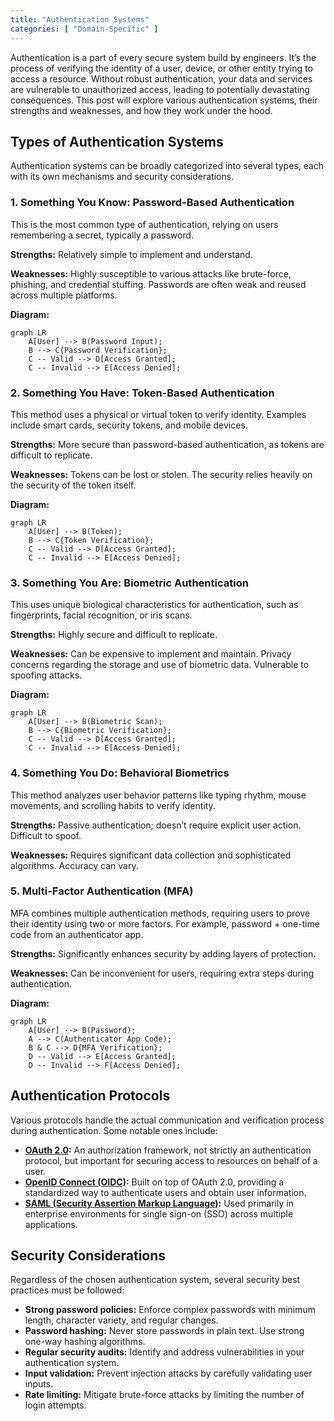 ```yaml
---
title: "Authentication Systems"
categories: [ "Domain-Specific" ]
---
```


Authentication is a part of every secure system build by engineers. It's the process of verifying the identity of a user, device, or other entity trying to access a resource. Without robust authentication, your data and services are vulnerable to unauthorized access, leading to potentially devastating consequences. This post will explore various authentication systems, their strengths and weaknesses, and how they work under the hood.

## Types of Authentication Systems

Authentication systems can be broadly categorized into several types, each with its own mechanisms and security considerations.

### 1. Something You Know: Password-Based Authentication

This is the most common type of authentication, relying on users remembering a secret, typically a password.

**Strengths:** Relatively simple to implement and understand.

**Weaknesses:** Highly susceptible to various attacks like brute-force, phishing, and credential stuffing. Passwords are often weak and reused across multiple platforms.

**Diagram:**

```mermaid
graph LR
    A[User] --> B(Password Input);
    B --> C{Password Verification};
    C -- Valid --> D[Access Granted];
    C -- Invalid --> E[Access Denied];
```

### 2. Something You Have: Token-Based Authentication

This method uses a physical or virtual token to verify identity. Examples include smart cards, security tokens, and mobile devices.

**Strengths:** More secure than password-based authentication, as tokens are difficult to replicate.

**Weaknesses:** Tokens can be lost or stolen. The security relies heavily on the security of the token itself.

**Diagram:**

```mermaid
graph LR
    A[User] --> B(Token);
    B --> C{Token Verification};
    C -- Valid --> D[Access Granted];
    C -- Invalid --> E[Access Denied];
```

### 3. Something You Are: Biometric Authentication

This uses unique biological characteristics for authentication, such as fingerprints, facial recognition, or iris scans.

**Strengths:** Highly secure and difficult to replicate.

**Weaknesses:** Can be expensive to implement and maintain. Privacy concerns regarding the storage and use of biometric data. Vulnerable to spoofing attacks.

**Diagram:**

```mermaid
graph LR
    A[User] --> B(Biometric Scan);
    B --> C{Biometric Verification};
    C -- Valid --> D[Access Granted];
    C -- Invalid --> E[Access Denied];
```

### 4. Something You Do: Behavioral Biometrics

This method analyzes user behavior patterns like typing rhythm, mouse movements, and scrolling habits to verify identity.

**Strengths:** Passive authentication; doesn't require explicit user action. Difficult to spoof.

**Weaknesses:** Requires significant data collection and sophisticated algorithms. Accuracy can vary.

### 5. Multi-Factor Authentication (MFA)

MFA combines multiple authentication methods, requiring users to prove their identity using two or more factors. For example, password + one-time code from an authenticator app.

**Strengths:** Significantly enhances security by adding layers of protection.

**Weaknesses:** Can be inconvenient for users, requiring extra steps during authentication.

**Diagram:**

```mermaid
graph LR
    A[User] --> B(Password);
    A --> C(Authenticator App Code);
    B & C --> D{MFA Verification};
    D -- Valid --> E[Access Granted];
    D -- Invalid --> F[Access Denied];
```

## Authentication Protocols

Various protocols handle the actual communication and verification process during authentication. Some notable ones include:

-   **[OAuth 2.0](https://oauth.net/2/):** An authorization framework, not strictly an authentication protocol, but important for securing access to resources on behalf of a user.
-   **[OpenID Connect (OIDC)](https://openid.net/connect/):** Built on top of OAuth 2.0, providing a standardized way to authenticate users and obtain user information.
-   **[SAML (Security Assertion Markup Language)](https://en.wikipedia.org/wiki/Security_Assertion_Markup_Language):** Used primarily in enterprise environments for single sign-on (SSO) across multiple applications.

## Security Considerations

Regardless of the chosen authentication system, several security best practices must be followed:

-   **Strong password policies:** Enforce complex passwords with minimum length, character variety, and regular changes.
-   **Password hashing:** Never store passwords in plain text. Use strong one-way hashing algorithms.
-   **Regular security audits:** Identify and address vulnerabilities in your authentication system.
-   **Input validation:** Prevent injection attacks by carefully validating user inputs.
-   **Rate limiting:** Mitigate brute-force attacks by limiting the number of login attempts.